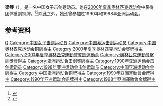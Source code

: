 {{Infobox sportsperson
| name           = 梁琴
| sport          = [[击剑|击剑]]
| birth_date     = 1972年7月28日
| medaltemplates =
{{MedalSport|女子个人锐剑}}
{{MedalCountry| {{CHN}} }}
{{MedalOlympic}}
{{MedalBronze|[[2000年夏季奥林匹克运动会|2000年 悉尼]]| [[2000年夏季奥林匹克运动会击剑比赛|团体重剑]]}}
}}

'''梁琴'''（{{bd|1972年|7月28日||}}），是一名中国女子击剑运动员。她在[[2000年夏季奥林匹克运动会|2000年夏季奥林匹克运动会]]中获得团体重剑铜牌。<ref name="databaseolympics">{{cite web|url=http://www.databaseolympics.com/players/playerpage.htm?ilkid=LIANGQIN01 |title=Olympics Statistics: Liang Qin |accessdate=2012-02-27 |work=databaseolympics.com |deadurl=yes |archiveurl=https://web.archive.org/web/20121120222400/http://databaseolympics.com/players/playerpage.htm?ilkid=LIANGQIN01 |archivedate=20 November 2012 |df= }}</ref><ref name="sports-reference">{{cite web |url=https://www.sports-reference.com/olympics/athletes/li/liang-qin-1.html |title=Liang Qin Olympic Results |accessdate=2012-02-27 |work=sports-reference.com |archive-url=https://web.archive.org/web/20200417201137/https://www.sports-reference.com/olympics/athletes/li/liang-qin-1.html |archive-date=2020-04-17 |dead-url=yes }}</ref>除此之外，她还曾参加过1990年和1998年亚洲运动会。

==参考资料==
{{Reflist}}
{{DEFAULTSORT:Liang Qin}}
[[Category:梁姓|Q]]
[[Category:中国女子击剑运动员|Category:中国女子击剑运动员]]
[[Category:中国奥运击剑运动员|Category:中国奥运击剑运动员]]
[[Category:中国奥林匹克运动会铜牌得主|Category:中国奥林匹克运动会铜牌得主]]
[[Category:2000年夏季奥林匹克运动会奖牌得主|Category:2000年夏季奥林匹克运动会奖牌得主]]
[[Category:2000年夏季奧林匹克運動會擊劍運動員|Category:2000年夏季奧林匹克運動會擊劍運動員]]
[[Category:奧林匹克運動會擊劍獎牌得主|Category:奧林匹克運動會擊劍獎牌得主]]
[[Category:亚洲运动会击剑奖牌得主|Category:亚洲运动会击剑奖牌得主]]
[[Category:1990年亚洲运动会击剑运动员|Category:1990年亚洲运动会击剑运动员]]
[[Category:1998年亚洲运动会击剑运动员|Category:1998年亚洲运动会击剑运动员]]
[[Category:中国亚洲运动会金牌得主|Category:中国亚洲运动会金牌得主]]
[[Category:中国亚洲运动会铜牌得主|Category:中国亚洲运动会铜牌得主]]
[[Category:1990年亞洲運動會金牌得主|Category:1990年亞洲運動會金牌得主]]
[[Category:1990年亚洲运动会铜牌得主|Category:1990年亚洲运动会铜牌得主]]
[[Category:1998年亞洲運動會金牌得主|Category:1998年亞洲運動會金牌得主]]